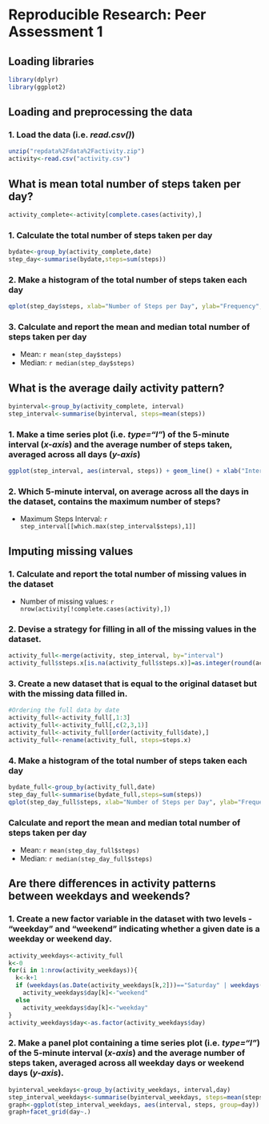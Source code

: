 # Reproducible Research: Peer Assessment 1

## Loading libraries
```r
library(dplyr)  
library(ggplot2)
```

## Loading and preprocessing the data

### 1. Load the data (i.e. *read.csv()*)
```r
unzip("repdata%2Fdata%2Factivity.zip")  
activity<-read.csv("activity.csv")  
```

## What is mean total number of steps taken per day?

```r
activity_complete<-activity[complete.cases(activity),]  
```
### 1. Calculate the total number of steps taken per day 

```r
bydate<-group_by(activity_complete,date)
step_day<-summarise(bydate,steps=sum(steps))
```

### 2. Make a histogram of the total number of steps taken each day

```r
qplot(step_day$steps, xlab="Number of Steps per Day", ylab="Frequency", main= "Histogram of the total number of steps taken each day", binwidth=1000)
```

### 3. Calculate and report the mean and median total number of steps taken per day

* Mean: `r mean(step_day$steps)`
* Median:  `r median(step_day$steps)`

## What is the average daily activity pattern?
```r
byinterval<-group_by(activity_complete, interval)
step_interval<-summarise(byinterval, steps=mean(steps))
```

### 1. Make a time series plot (i.e. *type="l"*) of the 5-minute interval (*x-axis*) and the average number of steps taken, averaged across all days (*y-axis*)

```r
ggplot(step_interval, aes(interval, steps)) + geom_line() + xlab("Interval") + ylab("Steps Average")
```

### 2. Which 5-minute interval, on average across all the days in the dataset, contains the maximum number of steps?

* Maximum Steps Interval: `r step_interval[[which.max(step_interval$steps),1]]`

## Imputing missing values

### 1. Calculate and report the total number of missing values in the dataset 

* Number of missing values: `r nrow(activity[!complete.cases(activity),])`

### 2. Devise a strategy for filling in all of the missing values in the dataset.

```r
activity_full<-merge(activity, step_interval, by="interval")
activity_full$steps.x[is.na(activity_full$steps.x)]=as.integer(round(activity_full$steps.y[is.na(activity_full$steps.x)]))
```

### 3. Create a new dataset that is equal to the original dataset but with the missing data filled in.

```r
#Ordering the full data by date
activity_full<-activity_full[,1:3]
activity_full<-activity_full[,c(2,3,1)]
activity_full<-activity_full[order(activity_full$date),]
activity_full<-rename(activity_full, steps=steps.x)
```

### 4. Make a histogram of the total number of steps taken each day 

```r
bydate_full<-group_by(activity_full,date)
step_day_full<-summarise(bydate_full,steps=sum(steps))
qplot(step_day_full$steps, xlab="Number of Steps per Day", ylab="Frequency", main= "Histogram of the total number of steps taken each day", binwidth=1000)
```

### Calculate and report the mean and median total number of steps taken per day

* Mean: `r mean(step_day_full$steps)`
* Median:  `r median(step_day_full$steps)`

## Are there differences in activity patterns between weekdays and weekends?

### 1. Create a new factor variable in the dataset with two levels - "weekday" and "weekend" indicating whether a given date is a weekday or weekend day.

```r
activity_weekdays<-activity_full
k<-0
for(i in 1:nrow(activity_weekdays)){
  k<-k+1
  if (weekdays(as.Date(activity_weekdays[k,2]))=="Saturday" | weekdays(as.Date(activity_weekdays[k,2]))=="Sunday")
    activity_weekdays$day[k]<-"weekend"
  else
    activity_weekdays$day[k]<-"weekday"
}
activity_weekdays$day<-as.factor(activity_weekdays$day)
```

### 2. Make a panel plot containing a time series plot (i.e. *type="l"*) of the 5-minute interval (*x-axis*) and the average number of steps taken, averaged across all weekday days or weekend days (*y-axis*).

```r
byinterval_weekdays<-group_by(activity_weekdays, interval,day)
step_interval_weekdays<-summarise(byinterval_weekdays, steps=mean(steps))
graph<-ggplot(step_interval_weekdays, aes(interval, steps, group=day)) + geom_line() + xlab("Interval") + ylab("Steps Average")
graph+facet_grid(day~.)
```
